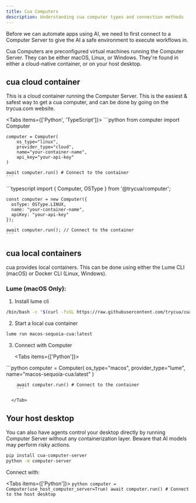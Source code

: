 ```yaml
---
title: Cua Computers
description: Understanding cua computer types and connection methods
---
```


Before we can automate apps using AI, we need to first connect to a Computer Server to give the AI a safe environment to execute workflows in.

Cua Computers are preconfigured virtual machines running the Computer Server. They can be either macOS, Linux, or Windows. They're found in either a cloud-native container, or on your host desktop.

## cua cloud container

This is a cloud container running the Computer Server. This is the easiest & safest way to get a cua computer, and can be done by going on the trycua.com website.

<Tabs items={['Python', 'TypeScript']}>
  <Tab value="Python">
    ```python
    from computer import Computer

    computer = Computer(
        os_type="linux",
        provider_type="cloud",
        name="your-container-name",
        api_key="your-api-key"
    )

    await computer.run() # Connect to the container
    ```

  </Tab>
  <Tab value="TypeScript">
    ```typescript
    import { Computer, OSType } from '@trycua/computer';

    const computer = new Computer({
      osType: OSType.LINUX,
      name: "your-container-name",
      apiKey: "your-api-key"
    });

    await computer.run(); // Connect to the container
    ```

  </Tab>
</Tabs>

## cua local containers

cua provides local containers. This can be done using either the Lume CLI (macOS) or Docker CLI (Linux, Windows).

### Lume (macOS Only):

1. Install lume cli

```bash
/bin/bash -c "$(curl -fsSL https://raw.githubusercontent.com/trycua/cua/main/libs/lume/scripts/install.sh)"
```

2. Start a local cua container

```bash
lume run macos-sequoia-cua:latest
```

3.  Connect with Computer

    <Tabs items={['Python']}>
  <Tab value="Python">
    ```python
    computer = Computer(
        os_type="macos", 
        provider_type="lume", 
        name="macos-sequoia-cua:latest"
    )

        await computer.run() # Connect to the container
        ```

      </Tab>
</Tabs>

## Your host desktop

You can also have agents control your desktop directly by running Computer Server without any containerization layer. Beware that AI models may perform risky actions.

```bash
pip install cua-computer-server
python -m computer-server
```

Connect with:

<Tabs items={['Python']}>
  <Tab value="Python">
    ```python computer = Computer(use_host_computer_server=True) await
    computer.run() # Connect to the host desktop ```
  </Tab>
</Tabs>
